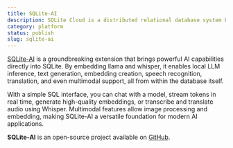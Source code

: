 ```yaml
---
title: SQLite-AI
description: SQLite Cloud is a distributed relational database system built on top of the SQLite database engine.
category: platform
status: publish
slug: sqlite-ai
---
```


[SQLite-AI](https://sqlite.ai/sqlite-ai) is a groundbreaking extension that brings powerful AI capabilities directly into SQLite. By embedding llama and whisper, it enables local LLM inference, text generation, embedding creation, speech recognition, translation, and even multimodal support, all from within the database itself.

With a simple SQL interface, you can chat with a model, stream tokens in real time, generate high-quality embeddings, or transcribe and translate audio using Whisper. Multimodal features allow image processing and embedding, making SQLite-AI a versatile foundation for modern AI applications.

**SQLite-AI** is an open-source project available on [GitHub](https://github.com/sqliteai/sqlite-ai).
